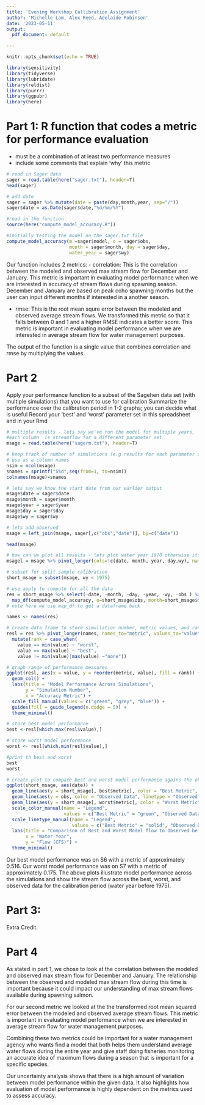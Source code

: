 ```yaml
---
title: 'Evening Workshop Callibration Assignment'
author: 'Michelle Lam, Alex Reed, Adelaide Robinson'
date: '2023-05-11'
output:
  pdf_document: default

---
```


```r
knitr::opts_chunk$set(echo = TRUE)

library(sensitivity)
library(tidyverse)
library(lubridate)
library(reldist)
library(purrr)
library(ggpubr)
library(here)
```

# Part 1: R function that codes a metric for performance evaluation

- must be a combination of at least two performance measures
- include some comments that explain ‘why’ this metric
```r
# read in Sager data
sager = read.table(here("sager.txt"), header=T)
head(sager)

# add date
sager = sager %>% mutate(date = paste(day,month,year, sep="/"))
sager$date = as.Date(sager$date,"%d/%m/%Y")

#read in the function 
source(here("compute_model_accuracy.R"))

#initially testing the model on the sager.txt file
compute_model_accuracy(m =sager$model, o = sager$obs,
                       month = sager$month, day = sager$day,
                       water_year = sager$wy)
```

Our function includes 2 metrics: 
- correlation: This is the correlation between the modeled and observed max stream flow for December and January. This metric is important in evaluating model performance when we are interested in accuracy of stream flows during spawning season. December and January are based on peak coho spawning months but the user can input different months if interested in a another season. 

- rmse: This is the root mean squre error between the modeled and observed average stream flows. We transformed this metric so that it falls between 0 and 1 and a higher RMSE indicates a better score. This metric is important in evaluating model performance when we are interested in average stream flow for water management purposes.

The output of the function is a single value that combines correlation and rmse by multiplying the values. 

# Part 2
Apply your performance function to a subset of the Sagehen data set (with multiple simulations) that you want to use for calibration
Summarize the performance over the calibration period in 1-2 graphs; you can decide what is useful
Record your ‘best’ and ‘worst’ parameter set in this spreadsheet and in your Rmd

```r
# multiple results - lets say we've run the model for multiple years, 
#each column  is streamflow for a different parameter set
msage = read.table(here("sagerm.txt"), header=T)

# keep track of number of simulations (e.g results for each parameter set) 
# use as a column names
nsim = ncol(msage)
snames = sprintf("S%d",seq(from=1, to=nsim))
colnames(msage)=snames

# lets say we know the start date from our earlier output
msage$date = sager$date
msage$month = sager$month
msage$year = sager$year
msage$day = sager$day
msage$wy = sager$wy

# lets add observed
msage = left_join(msage, sager[,c("obs","date")], by=c("date"))

head(msage)

# how can we plot all results - lets plot water year 1970 otherwise its hard to see
msagel = msage %>% pivot_longer(cols=!c(date, month, year, day,wy), names_to="run", values_to="flow")

# subset for split sample calibration
short_msage = subset(msage, wy < 1975)

# use apply to compute for all the data
res = short_msage %>% select(-date, -month, -day, -year, -wy, -obs ) %>%
  map_df(compute_model_accuracy, o=short_msage$obs, month=short_msage$month, day=short_msage$day, water_year=short_msage$wy)
# note here we use map_df to get a dataframe back 

names <- names(res)

# create data frame to store simullation number, metric values, and rank 
resl = res %>% pivot_longer(names, names_to="metric", values_to="value") |> 
  mutate(rank = case_when(
    value == min(value) ~ "worst",
    value == max(value) ~ "best",
    value != min(value)|max(value) ~"none"))

# graph range of performance measures
ggplot(resl, aes(x = value, y = reorder(metric, value), fill = rank)) +
  geom_col() +
  labs(title = "Model Performance Across Simulations",
       y = "Simulation Number",
       x = "Accuracy Metric") +
  scale_fill_manual(values = c("green", "grey", "blue")) +
  guides(fill = guide_legend(n.dodge = 5)) +
  theme_minimal() 

# store best model performance
best <-resl[which.max(resl$value),]

# store worst model performance
worst <- resl[which.min(resl$value),]
```

```r
#print th best and worst
best
worst
```


```r
# create plot to compare best and worst model performance agains the observed for the calibration period (wy < 1975)
ggplot(short_msage, aes(date)) +
  geom_line(aes(y = short_msage[, best$metric], color = "Best Metric", linetype = "Best Metric")) +
  geom_line(aes(y = obs, color = "Observed Data", linetype = "Observed Data")) +
  geom_line(aes(y = short_msage[, worst$metric], color = "Worst Metric", linetype = "Worst Metric")) +
  scale_color_manual(name = "Legend",
                     values = c("Best Metric" = "green", "Observed Data" = "grey", "Worst Metric" = "blue")) +
  scale_linetype_manual(name = "Legend",
                        values = c("Best Metric" = "solid", "Observed Data" = "dotted", "Worst Metric" = "solid")) +
  labs(title = "Comparison of Best and Worst Model flow to Observed before 1975 Water Year", 
       x = "Water Year",
       y = "Flow (CFS)") +
  theme_minimal()
```

Our best model performance was on S6 with a metric of approximately 0.516. Our worst model performance was on S7 with a metric of approximately 0.175. The above plots illustrate model performance across the simulations and show the stream flow across the best, worst, and observed data for the calibration period (water year before 1975).

# Part 3: 
Extra Credit. 

# Part 4 

As stated in part 1, we chose to look at the correlation between the modeled and observed max stream flow for December and January. The relationship between the observed and modeled max stream flow during this time is important because it could impact our understanding of max stream flows available during spawning salmon. 

For our second metric we looked at the the transformed root mean squared error between the modeled and observed average stream flows. This metric is important in evaluating model performance when we are interested in average stream flow for water management purposes.

Combining these two metrics could be important for a water management agency who wants find a model that both helps them understand average water flows during the entire year and give staff doing fisheries monitoring an accurate idea of maximum flows during a season that is important for a specific species. 

Our uncertainty analysis shows that there is a high amount of variation between model performance within the given data. It also highlights how evaluation of model performance is highly dependent on the metrics used to assess accuracy. 

